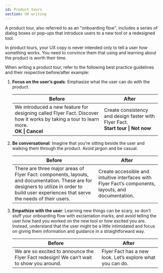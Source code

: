 ```yaml
---
id: Product tours
section: UX writing
---
```

A product tour, also referred to as an "onboarding flow", includes a series of dialog boxes or pop-ups that introduce users to a new tool or a redesigned tool.

In product tours, your UX copy is never intended only to tell a user *how* something works. You need to convince them that using and learning about the product is worth their time.

When writing a product tour, refer to the following best practice guidelines and their respective before/after example:

1. **Focus on the user’s goals**: Emphasize what the user can do with the product.

    <div class="ws-content-table">

    |**Before**  | **After** |
    |------------|-----------|
    | We introduced a new feature for designing called Flyer Fact. Discover how it works by taking a tour to learn more.<br />**OK \| Cancel** | Create consistency and design faster with Flyer Fact.<br />**Start tour \| Not now** |

    </div>

1. **Be conversational**: Imagine that you’re sitting beside the user and walking them through the product. Avoid jargon and be casual.

    <div class="ws-content-table">

    |**Before**  | **After** |
    |------------|-----------|
    | There are three major areas of Flyer Fact: components, layouts, and documentation. These are for designers to utilize in order to build user experiences that serve the needs of their users. | Create accessible and intuitive interfaces with Flyer Fact’s components, layouts, and documentation. |

    </div>

1. **Empathize with the user**: Learning new things can be scary, so don’t stuff your onboarding flow with exclamation marks, and avoid telling the user how hard you worked on the new tool or how excited you are. Instead, understand that the user might be a little intimidated and focus on giving them information and guidance in a straightforward way.

    <div class="ws-content-table">

    |**Before**  | **After** |
    |------------|-----------|
    | We are so excited to announce the Flyer Fact redesign! We can’t wait to show you around. | Flyer Fact has a new look. Let’s explore what you can do. |

    </div>
